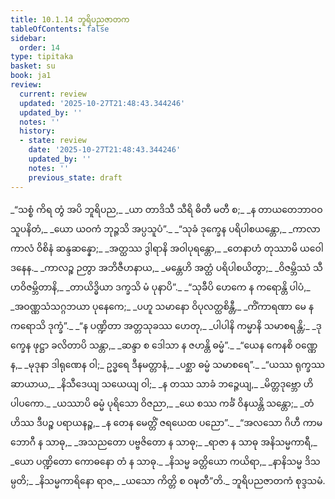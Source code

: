 ```yaml
---
title: 10.1.14 ဘူရိပညဇာတက
tableOfContents: false
sidebar:
  order: 14
type: tipitaka
basket: su
book: ja1
review:
  current: review
  updated: '2025-10-27T21:48:43.344246'
  updated_by: ''
  notes: ''
  history:
  - state: review
    date: '2025-10-27T21:48:43.344246'
    updated_by: ''
    notes: ''
    previous_state: draft
---
```



<ReviewStatus review={frontmatter.review} showDetails={true} />

<HypothesisAnnotation frontmatter={frontmatter} />

<DynamicBreadcrumb />

<Division number="145" book="ja1" e="ch" v="22" p="220">

<Paragraph number="2066" type="verses" book="ja1">
_“သစ္စံ ကိရ တွံ အပိ ဘူရိပည,_  
_ယာ တာဒိသီ သီရိ ဓိတီ မတီ စ;_  
_န တာယတေဘာဝဝသူပနိတံ,_  
_ယော ယဝကံ ဘုဉ္ဇသိ အပ္ပသူပံ”._  

</Paragraph>

</Division>
<Division number="146" book="ja1" e="ch" v="22" p="220">

<Paragraph number="2067" type="verses" book="ja1">
_“သုခံ ဒုက္ခေန ပရိပါစယန္တော,_  
_ကာလာ ကာလံ ဝိစိနံ ဆန္ဒဆန္နော;_  
_အတ္ထဿ ဒွါရာနိ အဝါပုရန္တော,_  
_တေနာဟံ တုဿာမိ ယဝေါဒနေန._  

</Paragraph>

</Division>
<Division number="147" book="ja1" e="ch" v="22" p="221">

<Paragraph number="2068" type="verses" book="ja1">
_ကာလဉ္စ ဉတွာ အဘိဇီဟနာယ,_  
_မန္တေဟိ အတ္ထံ ပရိပါစယိတွာ;_  
_ဝိဇမ္ဘိဿံ သီဟဝိဇမ္ဘိတာနိ,_  
_တာယိဒ္ဓိယာ ဒက္ခသိ မံ ပုနာပိ”._  

</Paragraph>

</Division>
<Division number="148" book="ja1" e="ch" v="22" p="221">

<Paragraph number="2069" type="verses" book="ja1">
_“သုခီပိ ဟေကေ န ကရောန္တိ ပါပံ,_  
_အဝဏ္ဏသံသဂ္ဂဘယာ ပုနေကေ;_  
_ပဟူ သမာနော ဝိပုလတ္ထစိန္တီ,_  
_ကိံကာရဏာ မေ န ကရောသိ ဒုက္ခံ”._  

</Paragraph>

</Division>
<Division number="149" book="ja1" e="ch" v="22" p="221">

<Paragraph number="2070" type="verses" book="ja1">
_“န ပဏ္ဍိတာ အတ္တသုခဿ ဟေတု,_  
_ပါပါနိ ကမ္မာနိ သမာစရန္တိ;_  
_ဒုက္ခေန ဖုဋ္ဌာ ခလိတာပိ သန္တာ,_  
_ဆန္ဒာ စ ဒေါသာ န ဇဟန္တိ ဓမ္မံ”._  

</Paragraph>

</Division>
<Division number="150" book="ja1" e="ch" v="22" p="221">

<Paragraph number="2071" type="verses" book="ja1">
_“ယေန ကေနစိ ဝဏ္ဏေန,_  
_မုဒုနာ ဒါရုဏေန ဝါ;_  
ဥဒ္ဓရေ ဒီနမတ္တာနံ,_  
_ပစ္ဆာ ဓမ္မံ သမာစရေ”._  

</Paragraph>

</Division>
<Division number="151" book="ja1" e="ch" v="22" p="221">

<Paragraph number="2072" type="verses" book="ja1">
_“ယဿ ရုက္ခဿ ဆာယာယ,_  
_နိသီဒေယျ သယေယျ ဝါ;_  
_န တဿ သာခံ ဘဉ္ဇေယျ,_  
_မိတ္တဒုဗ္ဘော ဟိ ပါပကော._  

</Paragraph>

</Division>
<Division number="152" book="ja1" e="ch" v="22" p="221">

<Paragraph number="2073" type="verses" book="ja1">
_ယဿာပိ ဓမ္မံ ပုရိသော ဝိဇညာ,_  
_ယေ စဿ ကင်္ခံ ဝိနယန္တိ သန္တော;_  
_တံ ဟိဿ ဒီပဉ္စ ပရာယနဉ္စ,_  
_န တေန မေတ္တိံ ဇရယေထ ပညော”._  

</Paragraph>

</Division>
<Division number="153" book="ja1" e="ch" v="22" p="221">

<Paragraph number="2074" type="verses" book="ja1">
_“အလသော ဂိဟီ ကာမဘောဂီ န သာဓု,_  
_အသညတော ပဗ္ဗဇိတော န သာဓု;_  
_ရာဇာ န သာဓု အနိသမ္မကာရီ,_  
_ယော ပဏ္ဍိတော ကောဓနော တံ န သာဓု._  

</Paragraph>

</Division>
<Division number="154" book="ja1" e="ch" v="22" p="221">

<Paragraph number="2075" type="verses" book="ja1">
_နိသမ္မ ခတ္တိယော ကယိရာ,_  
_နာနိသမ္မ ဒိသမ္ပတိ;_  
_နိသမ္မကာရိနော ရာဇ,_  
_ယသော ကိတ္တိ စ ဝဍ္ဎတီ”တိ._  


</Paragraph>
</Division>

<Paragraph number="2076" type="center" book="ja1">
ဘူရိပညဇာတကံ စုဒ္ဒသမံ.
</Paragraph>
